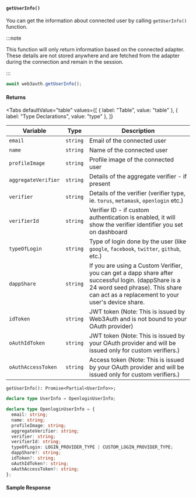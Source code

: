 
#### `getUserInfo()`

You can get the information about connected user by calling `getUserInfo()` function.

:::note

This function will only return information based on the connected adapter. These details are not stored anywhere and are fetched from the adapter
during the connection and remain in the session.

:::

```javascript
await web3auth.getUserInfo();
```

#### Returns

<Tabs
  defaultValue="table"
  values={[
    { label: "Table", value: "table" },
    { label: "Type Declarations", value: "type" },
  ]}
>

<TabItem value="table">

| Variable            | Type     | Description                                                                                                                                                                                 |
| ------------------- | -------- | ------------------------------------------------------------------------------------------------------------------------------------------------------------------------------------------- |
| `email`             | `string` | Email of the connected user                                                                                                                                                                 |
| `name`              | `string` | Name of the connected user                                                                                                                                                                  |
| `profileImage`      | `string` | Profile image of the connected user                                                                                                                                                         |
| `aggregateVerifier` | `string` | Details of the aggregate verifier - if present                                                                                                                                              |
| `verifier`          | `string` | Details of the verifier (verifier type, ie. `torus`, `metamask`, `openlogin` etc.)                                                                                                          |
| `verifierId`        | `string` | Verifier ID - if custom authentication is enabled, it will show the verifier identifier you set on dashboard                                                                                |
| `typeOfLogin`       | `string` | Type of login done by the user (like `google`, `facebook`, `twitter`, `github`, etc.)                                                                                                       |
| `dappShare`         | `string` | If you are using a Custom Verifier, you can get a dapp share after successful login. (dappShare is a 24 word seed phrase). This share can act as a replacement to your user's device share. |
| `idToken`           | `string` | JWT token (Note: This is issued by Web3Auth and is not bound to your OAuth provider)                                                                                                        |
| `oAuthIdToken`      | `string` | JWT token (Note: This is issued by your OAuth provider and will be issued only for custom verifiers.)                                                                                       |
| `oAuthAccessToken`  | `string` | Access token (Note: This is issued by your OAuth provider and will be issued only for custom verifiers.)                                                                                    |

</TabItem>

<TabItem value="type">

`getUserInfo(): Promise<Partial<UserInfo>>;`

```ts
declare type UserInfo = OpenloginUserInfo;

declare type OpenloginUserInfo = {
  email: string;
  name: string;
  profileImage: string;
  aggregateVerifier: string;
  verifier: string;
  verifierId: string;
  typeOfLogin: LOGIN_PROVIDER_TYPE | CUSTOM_LOGIN_PROVIDER_TYPE;
  dappShare?: string;
  idToken?: string;
  oAuthIdToken?: string;
  oAuthAccessToken?: string;
};
```

</TabItem>

</Tabs>

#### Sample Response

<Response />
